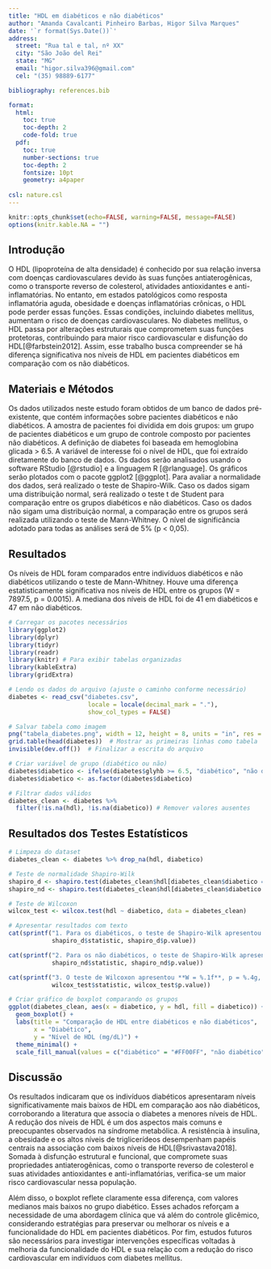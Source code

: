 ```yaml
---
title: "HDL em diabéticos e não diabéticos"
author: "Amanda Cavalcanti Pinheiro Barbas, Higor Silva Marques"
date: '`r format(Sys.Date())`'
address: 
  street: "Rua tal e tal, nº XX"
  city: "São João del Rei"
  state: "MG"
  email: "higor.silva396@gmail.com"
  cel: "(35) 98889-6177"

bibliography: references.bib

format:
  html:
    toc: true
    toc-depth: 2
    code-fold: true
  pdf:
    toc: true
    number-sections: true
    toc-depth: 2
    fontsize: 10pt
    geometry: a4paper
    
csl: nature.csl
---
```


```r
knitr::opts_chunk$set(echo=FALSE, warning=FALSE, message=FALSE)
options(knitr.kable.NA = "")
```


## Introdução

O HDL (lipoproteína de alta densidade) é conhecido por sua relação inversa com doenças cardiovasculares devido às suas funções antiaterogênicas, como o transporte reverso de colesterol, atividades antioxidantes e anti-inflamatórias. No entanto, em estados patológicos como resposta inflamatória aguda, obesidade e doenças inflamatórias crônicas, o HDL pode perder essas funções. Essas condições, incluindo diabetes mellitus, aumentam o risco de doenças cardiovasculares. No diabetes mellitus, o HDL passa por alterações estruturais que comprometem suas funções protetoras, contribuindo para maior risco cardiovascular e disfunção do HDL[@farbstein2012]. Assim, esse trabalho busca compreender se há diferença significativa nos níveis de HDL em pacientes diabéticos em comparação com os não diabéticos.

## Materiais e Métodos

Os dados utilizados neste estudo foram obtidos de um banco de dados pré-existente, que contém informações sobre pacientes diabéticos e não diabéticos. A amostra de pacientes foi dividida em dois grupos: um grupo de pacientes diabéticos e um grupo de controle composto por pacientes não diabéticos. A definição de diabetes foi baseada em hemoglobina glicada \> 6.5. A variável de interesse foi o nível de HDL, que foi extraído diretamente do banco de dados. Os dados serão analisados usando o software RStudio [@rstudio] e a linguagem R [@rlanguage]. Os gráficos serão plotados com o pacote ggplot2 [@ggplot]. Para avaliar a normalidade dos dados, será realizado o teste de Shapiro-Wilk. Caso os dados sigam uma distribuição normal, será realizado o teste t de Student para comparação entre os grupos diabéticos e não diabéticos. Caso os dados não sigam uma distribuição normal, a comparação entre os grupos será realizada utilizando o teste de Mann-Whitney. O nível de significância adotado para todas as análises será de 5% (p \< 0,05).

## Resultados

Os níveis de HDL foram comparados entre indivíduos diabéticos e não diabéticos utilizando o teste de Mann-Whitney. Houve uma diferença estatisticamente significativa nos níveis de HDL entre os grupos (W = 7897.5, p = 0.0015). A mediana dos níveis de HDL foi de 41 em diabéticos e 47 em não diabéticos.

```r
# Carregar os pacotes necessários
library(ggplot2)
library(dplyr)
library(tidyr)
library(readr)
library(knitr) # Para exibir tabelas organizadas
library(kableExtra)
library(gridExtra)
```

```r
# Lendo os dados do arquivo (ajuste o caminho conforme necessário)
diabetes <- read_csv("diabetes.csv", 
                      locale = locale(decimal_mark = "."),
                      show_col_types = FALSE)

# Salvar tabela como imagem
png("tabela_diabetes.png", width = 12, height = 8, units = "in", res = 300)  # Configurar tamanho e resolução
grid.table(head(diabetes))  # Mostrar as primeiras linhas como tabela
invisible(dev.off())  # Finalizar a escrita do arquivo
```

```r
# Criar variável de grupo (diabético ou não)
diabetes$diabetico <- ifelse(diabetes$glyhb >= 6.5, "diabético", "não diabético")
diabetes$diabetico <- as.factor(diabetes$diabetico)

# Filtrar dados válidos
diabetes_clean <- diabetes %>%
  filter(!is.na(hdl), !is.na(diabetico)) # Remover valores ausentes

```

## Resultados dos Testes Estatísticos

```r
# Limpeza do dataset
diabetes_clean <- diabetes %>% drop_na(hdl, diabetico)

# Teste de normalidade Shapiro-Wilk
shapiro_d <- shapiro.test(diabetes_clean$hdl[diabetes_clean$diabetico == "diabético"])
shapiro_nd <- shapiro.test(diabetes_clean$hdl[diabetes_clean$diabetico == "não diabético"])

# Teste de Wilcoxon
wilcox_test <- wilcox.test(hdl ~ diabetico, data = diabetes_clean)

# Apresentar resultados com texto
cat(sprintf("1. Para os diabéticos, o teste de Shapiro-Wilk apresentou **W = %.4f**, p = %.4g.\n\n", 
            shapiro_d$statistic, shapiro_d$p.value))

cat(sprintf("2. Para os não diabéticos, o teste de Shapiro-Wilk apresentou **W = %.4f**, p = %.4g.\n\n", 
            shapiro_nd$statistic, shapiro_nd$p.value))

cat(sprintf("3. O teste de Wilcoxon apresentou **W = %.1f**, p = %.4g, indicando uma diferença significativa entre os grupos.\n\n", 
            wilcox_test$statistic, wilcox_test$p.value))
```

```r
# Criar gráfico de boxplot comparando os grupos
ggplot(diabetes_clean, aes(x = diabetico, y = hdl, fill = diabetico)) +
  geom_boxplot() +
  labs(title = "Comparação de HDL entre diabéticos e não diabéticos",
       x = "Diabético",
       y = "Nível de HDL (mg/dL)") +
  theme_minimal() +
  scale_fill_manual(values = c("diabético" = "#FF00FF", "não diabético" = "#FFD700"))
```

## Discussão

Os resultados indicaram que os indivíduos diabéticos apresentaram níveis significativamente mais baixos de HDL em comparação aos não diabéticos, corroborando a literatura que associa o diabetes a menores níveis de HDL. A redução dos níveis de HDL é um dos aspectos mais comuns e preocupantes observados na síndrome metabólica. A resistência à insulina, a obesidade e os altos níveis de triglicerídeos desempenham papéis centrais na associação com baixos níveis de HDL[@srivastava2018]. Somada à disfunção estrutural e funcional, que compromete suas propriedades antiaterogênicas, como o transporte reverso de colesterol e suas atividades antioxidantes e anti-inflamatórias, verifica-se um maior risco cardiovascular nessa população.

Além disso, o boxplot reflete claramente essa diferença, com valores medianos mais baixos no grupo diabético. Esses achados reforçam a necessidade de uma abordagem clínica que vá além do controle glicêmico, considerando estratégias para preservar ou melhorar os níveis e a funcionalidade do HDL em pacientes diabéticos. Por fim, estudos futuros são necessários para investigar intervenções específicas voltadas à melhoria da funcionalidade do HDL e sua relação com a redução do risco cardiovascular em indivíduos com diabetes mellitus.


